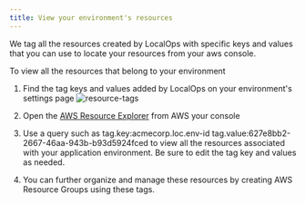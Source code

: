 ```yaml
---
title: View your environment's resources
---
```


We tag all the resources created by LocalOps with specific keys and values that you can use to locate your resources
from your aws console.

To view all the resources that belong to your environment

1. Find the tag keys and values added by LocalOps on your environment's settings page
   ![resource-tags](../images/resource-tags.png)
2. Open the [AWS Resource Explorer](https://resource-explorer.console.aws.amazon.com/resource-explorer/home#/search)
   from AWS your console

3. Use a query such as tag.key:acmecorp.loc.env-id tag.value:627e8bb2-2667-46aa-943b-b93d5924fced to view all the
   resources associated with your application environment. Be sure to edit the tag key and values as needed.

4. You can further organize and manage these resources by creating AWS Resource Groups using these tags.
